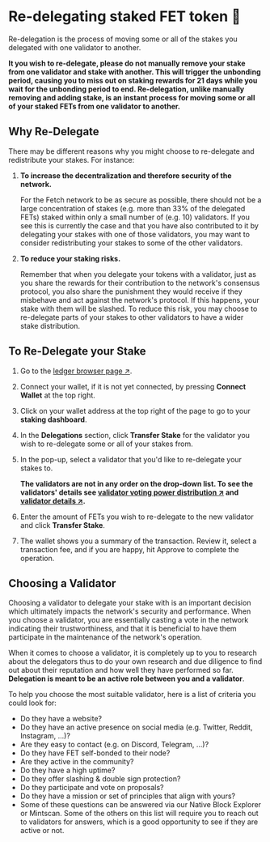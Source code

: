 # Re-delegating staked FET token 👥

Re-delegation is the process of moving some or all of the stakes you delegated with one validator to another.

**It you wish to re-delegate, please do not manually remove your stake from one validator and stake with another. This will trigger the unbonding period, causing you to miss out on staking rewards for 21 days while you wait for the unbonding period to end. Re-delegation, unlike manually removing and adding stake, is an instant process for moving some or all of your staked FETs from one validator to another.**

## Why Re-Delegate

There may be different reasons why you might choose to re-delegate and redistribute your stakes. For instance:

1. **To increase the decentralization and therefore security of the network.**

   For the Fetch network to be as secure as possible, there should not be a large concentration of stakes (e.g. more than 33% of the delegated FETs) staked within only a small number of (e.g. 10) validators. If you see this is currently the case and that you have also contributed to it by delegating your stakes with one of those validators, you may want to consider redistributing your stakes to some of the other validators.

2. **To reduce your staking risks.**

   Remember that when you delegate your tokens with a validator, just as you share the rewards for their contribution to the network's consensus protocol, you also share the punishment they would receive if they misbehave and act against the network's protocol. If this happens, your stake with them will be slashed. To reduce this risk, you may choose to re-delegate parts of your stakes to other validators to have a wider stake distribution.

## To Re-Delegate your Stake

1. Go to the [ledger browser page ↗️](https://browse-fetchhub.fetch.ai/validators).
2. Connect your wallet, if it is not yet connected, by pressing **Connect Wallet** at the top right.
3. Click on your wallet address at the top right of the page to go to your **staking dashboard**.
4. In the **Delegations** section, click **Transfer Stake** for the validator you wish to re-delegate some or all of your stakes from.
5. In the pop-up, select a validator that you'd like to re-delegate your stakes to.

   **The validators are not in any order on the drop-down list. To see the validators' details see [validator voting power distribution ↗️](https://explore.fetch.ai/voting-power-distribution) and [validator details ↗️](https://explore.fetch.ai/validators).**

6. Enter the amount of FETs you wish to re-delegate to the new validator and click **Transfer Stake**.
7. The wallet shows you a summary of the transaction. Review it, select a transaction fee, and if you are happy, hit Approve to complete the operation.

## Choosing a Validator

Choosing a validator to delegate your stake with is an important decision which ultimately impacts the network's security and performance. When you choose a validator, you are essentially casting a vote in the network indicating their trustworthiness, and that it is beneficial to have them participate in the maintenance of the network's operation.

When it comes to choose a validator, it is completely up to you to research about the delegators thus to do your own research and due diligence to find out about their reputation and how well they have performed so far. **Delegation is meant to be an active role between you and a validator**.

To help you choose the most suitable validator, here is a list of criteria you could look for:

- Do they have a website?
- Do they have an active presence on social media (e.g. Twitter, Reddit, Instagram, ...)?
- Are they easy to contact (e.g. on Discord, Telegram, ...)?
- Do they have FET self-bonded to their node?
- Are they active in the community?
- Do they have a high uptime?
- Do they offer slashing & double sign protection?
- Do they participate and vote on proposals?
- Do they have a mission or set of principles that align with yours?
- Some of these questions can be answered via our Native Block Explorer or Mintscan. Some of the others on this list will require you to reach out to validators for answers, which is a good opportunity to see if they are active or not.
